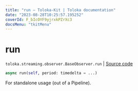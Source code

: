 ```yaml
---
title: "run — Toloka-Kit | Toloka documentation"
date: "2023-08-28T10:25:57.195252"
coverId: F_bIcOYF9yjrxkPZrXc3
docsMenu: "tkitMenu"
---
```


# run

`toloka.streaming.observer.BaseObserver.run` | [Source code](https://github.com/Toloka/toloka-kit/blob/v1.2.1/src/streaming/observer.py#L58)

```python
async run(self, period: timedelta = ...)
```

For standalone usage (out of a Pipeline).
